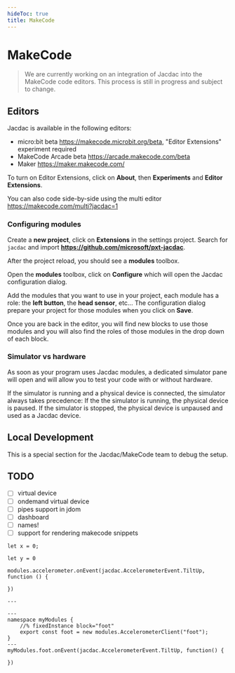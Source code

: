 ```yaml
---
hideToc: true
title: MakeCode
---
```


# MakeCode

> We are currently working on an integration of Jacdac into the MakeCode code editors.
This process is still in progress and subject to change.

## Editors

Jacdac is available in the following editors:

* micro:bit beta https://makecode.microbit.org/beta, "Editor Extensions" experiment required
* MakeCode Arcade beta https://arcade.makecode.com/beta
* Maker https://maker.makecode.com/

To turn on Editor Extensions, click on **About**, then **Experiments** and **Editor Extensions**.

You can also code side-by-side using the multi editor https://makecode.com/multi?jacdac=1

### Configuring modules

Create a **new project**, click on **Extensions** in the settings project. 
Search for ``jacdac`` and import **https://github.com/microsoft/pxt-jacdac**.

After the project reload, you should see a **modules** toolbox.

Open the **modules** toolbox, click on **Configure** which will open the Jacdac configuration
dialog.

Add the modules that you want to use in your project, each module has a role:
the **left button**, the **head sensor**, etc... The configuration dialog
prepare your project for those modules when you click on **Save**.

Once you are back in the editor, you will find new blocks to use those modules
and you will also find the roles of those modules in the drop down of each block.

### Simulator vs hardware

As soon as your program uses Jacdac modules, a dedicated simulator pane will open
and will allow you to test your code with or without hardware.

If the simulator is running and a physical device is connected, 
the simulator always takes precedence:
If the the simulator is running, the physical device is paused.
If the simulator is stopped, the physical device is unpaused and used as a Jacdac device.

## Local Development

This is a special section for the Jacdac/MakeCode team to debug the setup.

## TODO

- [ ] virtual device
- [ ] ondemand virtual device
- [ ] pipes support in jdom
- [ ] dashboard
- [ ] names!
- [ ] support for rendering makecode snippets

```blocks
let x = 0;
```


```blocks
let y = 0
```

```blocks
modules.accelerometer.onEvent(jacdac.AccelerometerEvent.TiltUp, function () {
	
})
```

```blocks
---

---
namespace myModules {
    //% fixedInstance block="foot"
    export const foot = new modules.AccelerometerClient("foot");
}
---
myModules.foot.onEvent(jacdac.AccelerometerEvent.TiltUp, function() {
    
})
```
